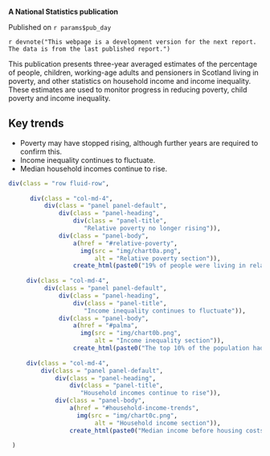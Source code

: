**A National Statistics publication**

Published on `r params$pub_day`

`r devnote("This webpage is a development version for the next report. The data is from the last published report.")`

This publication presents three-year averaged estimates of the percentage of people, children, working-age adults and pensioners in Scotland living in poverty, and other statistics on household income and income inequality. These estimates are used to monitor progress in reducing poverty, child poverty and income inequality.

## Key trends

* Poverty may have stopped rising, although further years are required to confirm this.
* Income inequality continues to fluctuate.
* Median household incomes continue to rise.

```{r}

div(class = "row fluid-row",
     
      div(class = "col-md-4", 
          div(class = "panel panel-default",
              div(class = "panel-heading",
                  div(class = "panel-title",
                     "Relative poverty no longer rising")),
              div(class = "panel-body",
                  a(href = "#relative-poverty",
                    img(src = "img/chart0a.png", 
                        alt = "Relative poverty section")),
                  create_html(paste0("19% of people were living in relative poverty after housing costs in ", params$data_period, ". Overall, the poverty rate appears to have stopped rising."))))),
     
     div(class = "col-md-4", 
          div(class = "panel panel-default",
              div(class = "panel-heading",
                  div(class = "panel-title",
                     "Income inequality continues to fluctuate")),
              div(class = "panel-body",
                  a(href = "#palma",
                    img(src = "img/chart0b.png", 
                        alt = "Income inequality section")),
                  create_html(paste0("The top 10% of the population had 24% more income in ", params$data_period, " than the bottom 40% combined."))))),
     
     div(class = "col-md-4",
         div(class = "panel panel-default",
             div(class = "panel-heading",
                 div(class = "panel-title",
                    "Household incomes continue to rise")),
             div(class = "panel-body",
                 a(href = "#household-income-trends",
                   img(src = "img/chart0c.png", 
                        alt = "Household income section")),
                 create_html(paste0("Median income before housing costs in Scotland in ", params$data_period, " was £517 a week, continuing the rising trend.")))))
     
 )
 

```

